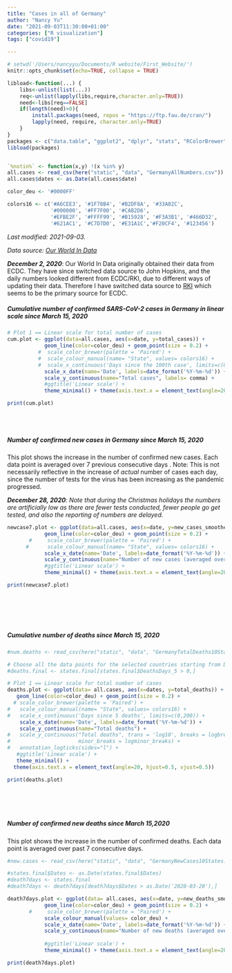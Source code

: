 ```yaml
---
title: "Cases in all of Germany"
author: "Nancy Yu"
date: "2021-09-03T11:30:00+01:00"
categories: ["R visualization"]
tags: ["covid19"] 

---
```



```r

# setwd('/Users/nancyyu/Documents/R website/First_Website/')
knitr::opts_chunk$set(echo=TRUE, collapse = TRUE)

libload<-function(...) {
    libs<-unlist(list(...))
    req<-unlist(lapply(libs,require,character.only=TRUE))
    need<-libs[req==FALSE]
    if(length(need)>0){ 
        install.packages(need, repos = "https://ftp.fau.de/cran/")
        lapply(need, require, character.only=TRUE)
    }
}
packages <- c("data.table", "ggplot2", "dplyr", "stats", "RColorBrewer", "readr", "here", "scales")
libload(packages)


`%notin%` <- function(x,y) !(x %in% y) 
all.cases <- read_csv(here("static", "data", "GermanyAllNumbers.csv"))
all.cases$dates <- as.Date(all.cases$date)

color_deu <- '#0000FF'

colors16 <- c('#A6CEE3', '#1F78B4', '#B2DF8A', '#33A02C',
              '#000000', '#FF7F00', '#CAB2D6', 
              '#EFBE2F', '#FFFF99', '#B15928', '#F3A3B1', '#466D32',
              '#621AC1', '#C7D7D0', '#E31A1C','#F20CF4', '#123456')

```


*Last modified: 2021-09-03.*  


*Data source: [Our World In Data]*

[Our World In Data]: https://ourworldindata.org/coronavirus

_**December 2, 2020**_: Our World In Data originally obtained their data from ECDC. They have since switched data source to John Hopkins, and the daily numbers looked different from ECDC/RKI, due to different ways of updating their data. Therefore I have switched data source to [RKI] which seems to be the primary source for ECDC. 


[RKI]: https://www.rki.de/DE/Content/InfAZ/N/Neuartiges_Coronavirus/Fallzahlen.html


##### Cumulative number of confirmed SARS-CoV-2 cases in Germany in linear scale since March 15, 2020

```r

# Plot 1 == Linear scale for total number of cases
cum.plot <- ggplot(data=all.cases, aes(x=date, y=total_cases)) +
            geom_line(color=color_deu) + geom_point(size = 0.2) +     
          #  scale_color_brewer(palette = 'Paired') + 
          #  scale_colour_manual(name= "State", values= colors16) +
          #  scale_x_continuous('Days since the 100th case', limits=c(0,200)) + 
            scale_x_date(name='Date', labels=date_format('%Y-%m-%d')) + 
            scale_y_continuous(name="Total cases", labels= comma) + 
            #ggtitle('Linear scale') +
            theme_minimal() + theme(axis.text.x = element_text(angle=20, hjust=0.5, vjust=0.5))

print(cum.plot) 

```
<br/>
<br/>
  
##### Number of confirmed new cases in Germany since March 15, 2020

This plot shows the increase in the number of confirmed new cases. Each data point is averaged over 7 previous consecutive days . Note: This is not necessarily reflective in the increase of *actual* number of cases each day, since the number of tests for the virus has been increasing as the pandemic progressed.

_**December 28, 2020**: Note that during the Christmas holidays the numbers are artificially low as there are fewer tests conducted, fewer people go get tested, and also the reporting of numbers are delayed._


```r

newcase7.plot <- ggplot(data=all.cases, aes(x=date, y=new_cases_smoothed)) +
            geom_line(color=color_deu) + geom_point(size = 0.2) + 
       #     scale_color_brewer(palette = 'Paired') +
      #      scale_colour_manual(name= "State", values= colors16) +
            scale_x_date(name='Date', labels=date_format('%Y-%m-%d')) + 
            scale_y_continuous(name="Number of new cases (averaged over 7 days)") + 
            #ggtitle('Linear scale') +
            theme_minimal() + theme(axis.text.x = element_text(angle=20, hjust=0.5, vjust=0.5))

print(newcase7.plot)
 
```


<br/>
<br/>
<br/>

##### Cumulative number of deaths since March 15, 2020 

```r
#num.deaths <- read_csv(here("static", "data", "GermanyTotalDeaths10States.csv"))

# Choose all the data points for the selected countries starting from Days_5 > 0
#deaths.final <- states.final[states.final$DeathsDays_5 > 0,]

# Plot 1 == Linear scale for total number of cases
deaths.plot <- ggplot(data= all.cases, aes(x=dates, y=total_deaths)) +
   geom_line(color=color_deu) + geom_point(size = 0.2) + 
  # scale_color_brewer(palette = 'Paired') +
#   scale_colour_manual(name= "State", values= colors16) +
#   scale_x_continuous('Days since 5 deaths', limits=c(0,200)) + 
    scale_x_date(name='Date', labels=date_format('%Y-%m-%d')) + 
    scale_y_continuous(name="Total deaths") + 
#   scale_y_continuous("Total deaths", trans = 'log10', breaks = logbreaks, 
#                      minor_breaks = logminor_breaks) +
#   annotation_logticks(sides="l") + 
   #ggtitle('Linear scale') +
   theme_minimal() +
  theme(axis.text.x = element_text(angle=20, hjust=0.5, vjust=0.5))

print(deaths.plot)

```

<br/>
<br/>
<br/>

##### Number of confirmed new deaths since March 15,2020

This plot shows the increase in the number of confirmed deaths. Each data point is averaged over past 7 consecutive days.


```r
#new.cases <- read_csv(here("static", "data", "GermanyNewCases10States.csv"))

#states.final$Dates <- as.Date(states.final$Dates)
#death7days <- states.final
#death7days <- death7days[death7days$Dates > as.Date('2020-03-20'),]

death7days.plot <- ggplot(data= all.cases, aes(x=date, y=new_deaths_smoothed)) +
            geom_line(color=color_deu) + geom_point(size = 0.2) + 
       #     scale_color_brewer(palette = 'Paired') +
            scale_colour_manual(values= color_deu) +
            scale_x_date(name='Date', labels=date_format('%Y-%m-%d')) + 
            scale_y_continuous(name="Number of new deaths (averaged over 7 days)", limits=c(0,900)) + 
           
            #ggtitle('Linear scale') +
            theme_minimal() + theme(axis.text.x = element_text(angle=20, hjust=0.5, vjust=0.5))

print(death7days.plot)
 
```
<br/>
<br/>
<br/>






